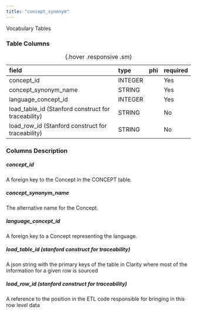 ```yaml
---
title: "concept_synonym"
---
```


Vocabulary Tables

### Table Columns

| field                                               | type    | phi   | required   |
|:----------------------------------------------------|:--------|:------|:-----------|
| concept_id                                          | INTEGER |       | Yes        |
| concept_synonym_name                                | STRING  |       | Yes        |
| language_concept_id                                 | INTEGER |       | Yes        |
| load_table_id (Stanford construct for traceability) | STRING  |       | No         |
| load_row_id (Stanford construct for traceability)   | STRING  |       | No         |

:  {.hover .responsive .sm}

### Columns Description


##### concept_id

A foreign key to the Concept in the CONCEPT table.

##### concept_synonym_name

The alternative name for the Concept.

##### language_concept_id

A foreign key to a Concept representing the language.

##### load_table_id (stanford construct for traceability)

A json string with the primary keys of the table in Clarity where most of the information for a given row is sourced

##### load_row_id (stanford construct for traceability)

A reference to the position in the ETL code responsible for bringing in this row level data
